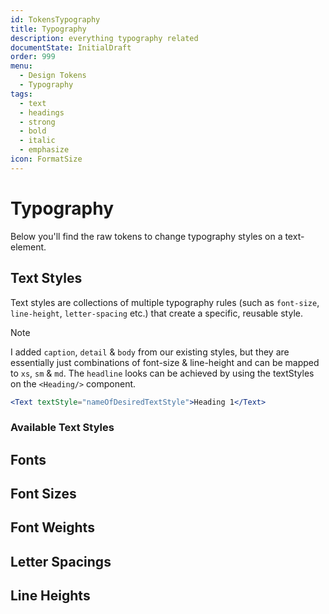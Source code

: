 ```yaml
---
id: TokensTypography
title: Typography
description: everything typography related
documentState: InitialDraft
order: 999
menu:
  - Design Tokens
  - Typography
tags:
  - text
  - headings
  - strong
  - bold
  - italic
  - emphasize
icon: FormatSize
---
```


# Typography

Below you'll find the raw tokens to change typography styles on a text-element.

## Text Styles

Text styles are collections of multiple typography rules (such as `font-size`,
`line-height`, `letter-spacing` etc.) that create a specific, reusable style.

> [!NOTE]  
> I added `caption`, `detail` & `body` from our existing styles, but they are
> essentially just combinations of font-size & line-height and can be mapped to
> `xs`, `sm` & `md`. The `headline` looks can be achieved by using the
> textStyles on the `<Heading/>` component.

```jsx
<Text textStyle="nameOfDesiredTextStyle">Heading 1</Text>
```

### Available Text Styles

<TextStylesDemo />

## Fonts

<GenericTokenTableDemo category="fonts" demoProperty="fontFamily" />

## Font Sizes

<GenericTokenTableDemo category="fontSizes" demoProperty="fontSize" />

## Font Weights

<GenericTokenTableDemo category="fontWeights" demoProperty="fontWeight" />

## Letter Spacings

<GenericTokenTableDemo category="letterSpacings" demoProperty="letterSpacing" />

## Line Heights

<GenericTokenTableDemo category="lineHeights" demoProperty="lineHeight" />
